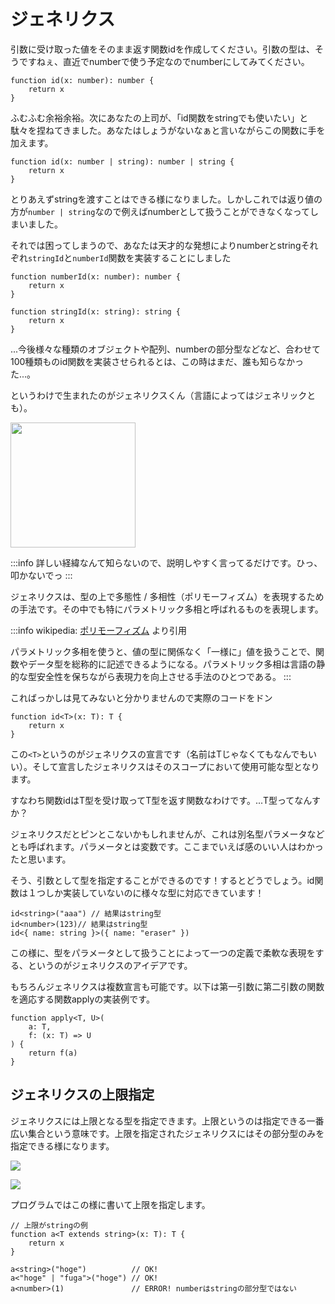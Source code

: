 # ジェネリクス

引数に受け取った値をそのまま返す関数idを作成してください。引数の型は、そうですねぇ、直近でnumberで使う予定なのでnumberにしてみてください。

```typescript!
function id(x: number): number {
    return x
}
```

ふむふむ余裕余裕。次にあなたの上司が、「id関数をstringでも使いたい」と駄々を捏ねてきました。あなたはしょうがないなぁと言いながらこの関数に手を加えます。

```typescript!
function id(x: number | string): number | string {
    return x
}
```

とりあえずstringを渡すことはできる様になりました。しかしこれでは返り値の方が`number | string`なので例えばnumberとして扱うことができなくなってしまいました。

それでは困ってしまうので、あなたは天才的な発想によりnumberとstringそれぞれ`stringId`と`numberId`関数を実装することにしました

```typescript!
function numberId(x: number): number {
    return x
}

function stringId(x: string): string {
    return x
}
```

...今後様々な種類のオブジェクトや配列、numberの部分型などなど、合わせて100種類ものid関数を実装させられるとは、この時はまだ、誰も知らなかった...。

というわけで生まれたのがジェネリクスくん（言語によってはジェネリックとも）。

<img src="https://hackmd.io/_uploads/Byd3dPq33.png" width="200px" />

:::info
詳しい経緯なんて知らないので、説明しやすく言ってるだけです。ひっ、叩かないでっ
:::

ジェネリクスは、型の上で多態性 / 多相性（ポリモーフィズム）を表現するための手法です。その中でも特にパラメトリック多相と呼ばれるものを表現します。

:::info
wikipedia: [ポリモーフィズム](https://ja.wikipedia.org/wiki/%E3%83%9D%E3%83%AA%E3%83%A2%E3%83%BC%E3%83%95%E3%82%A3%E3%82%BA%E3%83%A0) より引用

パラメトリック多相を使うと、値の型に関係なく「一様に」値を扱うことで、関数やデータ型を総称的に記述できるようになる。パラメトリック多相は言語の静的な型安全性を保ちながら表現力を向上させる手法のひとつである。
:::

こればっかしは見てみないと分かりませんので実際のコードをドン

```typescript!
function id<T>(x: T): T {
    return x
}
```

この`<T>`というのがジェネリクスの宣言です（名前はTじゃなくてもなんでもいい）。そして宣言したジェネリクスはそのスコープにおいて使用可能な型となります。

すなわち関数idはT型を受け取ってT型を返す関数なわけです。...T型ってなんすか？

ジェネリクスだとピンとこないかもしれませんが、これは別名型パラメータなどとも呼ばれます。パラメータとは変数です。ここまでいえば感のいい人はわかったと思います。

そう、引数として型を指定することができるのです！するとどうでしょう。id関数は１つしか実装していないのに様々な型に対応できています！

```typescript!
id<string>("aaa") // 結果はstring型
id<number>(123)// 結果はstring型
id<{ name: string }>({ name: "eraser" })
```

この様に、型をパラメータとして扱うことによって一つの定義で柔軟な表現をする、というのがジェネリクスのアイデアです。

もちろんジェネリクスは複数宣言も可能です。以下は第一引数に第二引数の関数を適応する関数applyの実装例です。

```typescript!
function apply<T, U>(
    a: T,
    f: (x: T) => U
) {
    return f(a)
}
```

## ジェネリクスの上限指定

ジェネリクスには上限となる型を指定できます。上限というのは指定できる一番広い集合という意味です。上限を指定されたジェネリクスにはその部分型のみを指定できる様になります。

![](https://hackmd.io/_uploads/HyBQV_qn2.png)

![](https://hackmd.io/_uploads/ry2m4_qnn.png)

プログラムではこの様に書いて上限を指定します。

```typescript!
// 上限がstringの例
function a<T extends string>(x: T): T {
    return x
}

a<string>("hoge")          // OK!
a<"hoge" | "fuga">("hoge") // OK!
a<number>(1)               // ERROR! numberはstringの部分型ではない
```


